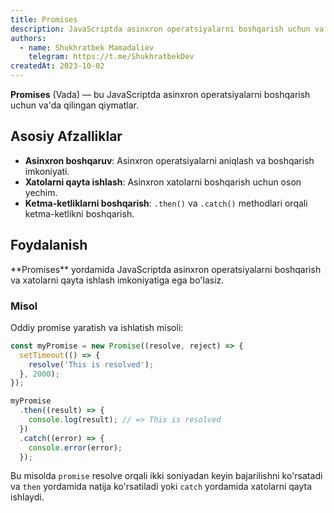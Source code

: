 ```yaml
---
title: Promises
description: JavaScriptda asinxron operatsiyalarni boshqarish uchun va'da qilingan qiymatlar.
authors:
  - name: Shukhratbek Mamadaliev
    telegram: https://t.me/ShukhratbekDev
createdAt: 2023-10-02
---
```


**Promises** (Vada) — bu JavaScriptda asinxron operatsiyalarni boshqarish uchun va'da qilingan qiymatlar.

## Asosiy Afzalliklar

- **Asinxron boshqaruv**: Asinxron operatsiyalarni aniqlash va boshqarish imkoniyati.
- **Xatolarni qayta ishlash**: Asinxron xatolarni boshqarish uchun oson yechim.
- **Ketma-ketliklarni boshqarish**: `.then()` va `.catch()` methodlari orqali ketma-ketlikni boshqarish.

## Foydalanish

<Callout>
  **Promises** yordamida JavaScriptda asinxron operatsiyalarni boshqarish va xatolarni qayta ishlash imkoniyatiga ega
  bo'lasiz.
</Callout>

### Misol

Oddiy promise yaratish va ishlatish misoli:

```js
const myPromise = new Promise((resolve, reject) => {
  setTimeout(() => {
    resolve('This is resolved');
  }, 2000);
});

myPromise
  .then((result) => {
    console.log(result); // => This is resolved
  })
  .catch((error) => {
    console.error(error);
  });
```

Bu misolda `promise` resolve orqali ikki soniyadan keyin bajarilishni ko'rsatadi va `then` yordamida natija ko'rsatiladi yoki `catch` yordamida xatolarni qayta ishlaydi.

